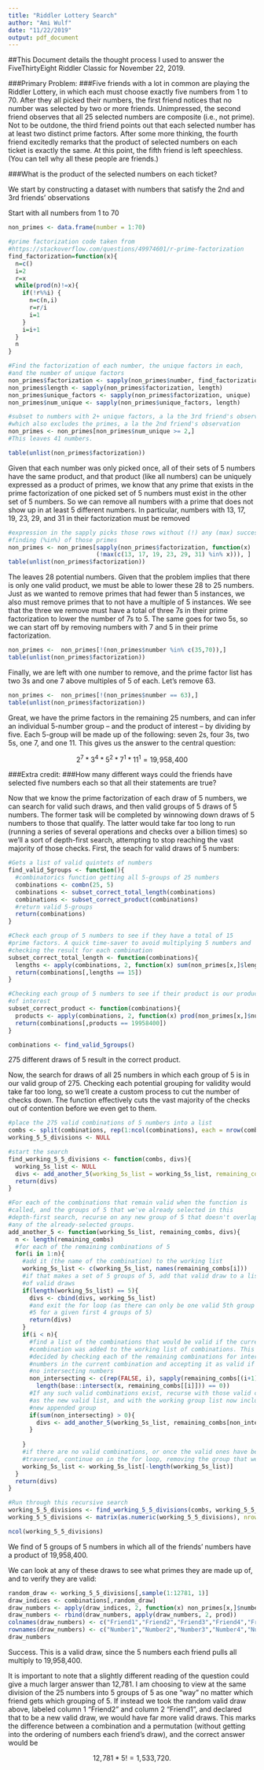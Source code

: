 ```yaml
---
title: "Riddler Lottery Search"
author: "Ami Wulf"
date: "11/22/2019"
output: pdf_document
---
```


##This Document details the thought process I used to answer the FiveThirtyEight Riddler Classic for November 22, 2019. 

###Primary Problem:
###Five friends with a lot in common are playing the Riddler Lottery, in which each must choose exactly five numbers from 1 to 70. After they all picked their numbers, the first friend notices that no number was selected by two or more friends. Unimpressed, the second friend observes that all 25 selected numbers are composite (i.e., not prime). Not to be outdone, the third friend points out that each selected number has at least two distinct prime factors. After some more thinking, the fourth friend excitedly remarks that the product of selected numbers on each ticket is exactly the same. At this point, the fifth friend is left speechless. (You can tell why all these people are friends.)

###What is the product of the selected numbers on each ticket?

We start by constructing a dataset with numbers that satisfy the 2nd and 3rd friends' observations

Start with all numbers from 1 to 70
```r
non_primes <- data.frame(number = 1:70)

#prime factorization code taken from
#https://stackoverflow.com/questions/49974601/r-prime-factorization
find_factorization=function(x){
  n=c()
  i=2
  r=x
  while(prod(n)!=x){
    if(!r%%i) {
      n=c(n,i)
      r=r/i
      i=1
    }
    i=i+1
  }
  n
}

#Find the factorization of each number, the unique factors in each, 
#and the number of unique factors
non_primes$factorization <- sapply(non_primes$number, find_factorization)
non_primes$length <- sapply(non_primes$factorization, length)
non_primes$unique_factors <- sapply(non_primes$factorization, unique)
non_primes$num_unique <- sapply(non_primes$unique_factors, length)

#subset to numbers with 2+ unique factors, a la the 3rd friend's observation,
#which also excludes the primes, a la the 2nd friend's observation
non_primes <- non_primes[non_primes$num_unique >= 2,]
#This leaves 41 numbers.

table(unlist(non_primes$factorization))
```

Given that each number was only picked once, all of their sets of 5 numbers have the same product, and that product (like all numbers) can be uniquely expressed as a product of primes, we know that any prime that exists in the prime factorization of one picked set of 5 numbers must exist in the other set of 5 numbers. So we can remove all numbers with a prime that does not show up in at least 5 different numbers. In particular, numbers with 13, 17, 19, 23, 29, and 31 in their factorization must be removed

```r
#expression in the sapply picks those rows without (!) any (max) successful 
#finding (%in%) of those primes
non_primes <- non_primes[sapply(non_primes$factorization, function(x) 
                         (!max(c(13, 17, 19, 23, 29, 31) %in% x))), ]
table(unlist(non_primes$factorization))
```

The leaves 28 potential numbers. Given that the problem implies that there is only one valid product, we must be able to lower these 28  to 25 numbers. Just as we wanted to remove primes that had fewer than 5 instances, we also must remove primes that to not have a multiple of 5 instances. We see that the three we remove must have a total of three 7s in their prime factorization to lower the number of 7s to 5. The same goes for two 5s, so we can start off by removing numbers with 7 and 5 in their prime factorization.

```r
non_primes <-  non_primes[!(non_primes$number %in% c(35,70)),]
table(unlist(non_primes$factorization))
```

Finally, we are left with one number to remove, and the prime factor list has two 3s and one 7 above multiples of 5 of each. Let's remove 63.
```r
non_primes <-  non_primes[!(non_primes$number == 63),]
table(unlist(non_primes$factorization))
```

Great, we have the prime factors in the remaining 25 numbers, and can infer an individual 5-number group -- and the product of interest -- by dividing by five. Each 5-group will be made up of the following: seven 2s, four 3s, two 5s, one 7, and one 11. This gives us the answer to the central question:

$$2^7 * 3^4 * 5^2 * 7^1 * 11^1 = 19,\!958,\!400$$




###Extra credit: 
###How many different ways could the friends have selected five numbers each so that all their statements are true?

Now that we know the prime factorization of each draw of 5 numbers, we can search for valid such draws, and then valid groups of 5 draws of 5 numbers. The former task will be completed by winnowing down draws of 5 numbers to those that qualify. The latter would take far too long to run (running a series of several operations and checks over a billion times) so we'll a sort of depth-first search, attempting to stop reaching the vast majority of those checks. First, the seach for valid draws of 5 numbers:
```r
#Gets a list of valid quintets of numbers
find_valid_5groups <- function(){
  #combinatorics function getting all 5-groups of 25 numbers
  combinations <- combn(25, 5)
  combinations <- subset_correct_total_length(combinations)
  combinations <- subset_correct_product(combinations)
  #return valid 5-groups
  return(combinations)
}

#Check each group of 5 numbers to see if they have a total of 15
#prime factors. A quick time-saver to avoid multiplying 5 numbers and
#checking the result for each combination
subset_correct_total_length <- function(combinations){
  lengths <- apply(combinations, 2, function(x) sum(non_primes[x,]$length))
  return(combinations[,lengths == 15])
}

#Checking each group of 5 numbers to see if their product is our product 
#of interest
subset_correct_product <- function(combinations){
  products <- apply(combinations, 2, function(x) prod(non_primes[x,]$number))
  return(combinations[,products == 19958400])
}

combinations <- find_valid_5groups()
```

275 different draws of 5 result in the correct product.


Now, the search for draws of all 25 numbers in which each group of 5 is in our valid group of 275. Checking each potential grouping for validity would take far too long, so we'll create a custom process to cut the number of checks down. The function effectively cuts the vast majority of the checks out of contention before we even get to them.

```r
#place the 275 valid combinations of 5 numbers into a list
combs <- split(combinations, rep(1:ncol(combinations), each = nrow(combinations)))
working_5_5_divisions <- NULL

#start the search
find_working_5_5_divisions <- function(combs, divs){
  working_5s_list <- NULL
  divs <- add_another_5(working_5s_list = working_5s_list, remaining_combs = combs, divs = divs)
  return(divs)
}

#For each of the combinations that remain valid when the function is
#called, and the groups of 5 that we've already selected in this
#depth-first search, recurse on any new group of 5 that doesn't overlap
#any of the already-selected groups.
add_another_5 <- function(working_5s_list, remaining_combs, divs){
  n <- length(remaining_combs)
  #for each of the remaining combinations of 5
  for(i in 1:n){
    #add it (the name of the combination) to the working list
    working_5s_list <- c(working_5s_list, names(remaining_combs[i]))
    #if that makes a set of 5 groups of 5, add that valid draw to a list
    #of valid draws
    if(length(working_5s_list) == 5){
      divs <- cbind(divs, working_5s_list)
      #and exit the for loop (as there can only be one valid 5th group of
      #5 for a given first 4 groups of 5)
      return(divs)
    }
    if(i < n){
      #find a list of the combinations that would be valid if the current 
      #combination was added to the working list of combinations. This is 
      #decided by checking each of the remaining combinations for intersecting 
      #numbers in the current combination and accepting it as valid if there are 
      #no intersecting numbers
      non_intersecting <- c(rep(FALSE, i), sapply(remaining_combs[(i+1):n], function(x) 
        length(base::intersect(x, remaining_combs[[i]])) == 0))
      #If any such valid combinations exist, recurse with those valid combinations
      #as the new valid list, and with the working group list now including this
      #new appended group
      if(sum(non_intersecting) > 0){
        divs <- add_another_5(working_5s_list, remaining_combs[non_intersecting], divs)
      }
      
    }
    #if there are no valid combinations, or once the valid ones have been 
    #traversed, continue on in the for loop, removing the group that we appended
    working_5s_list <- working_5s_list[-length(working_5s_list)]
  }
  return(divs)
}

#Run through this recursive search
working_5_5_divisions <- find_working_5_5_divisions(combs, working_5_5_divisions)
working_5_5_divisions <- matrix(as.numeric(working_5_5_divisions), nrow = 5)

ncol(working_5_5_divisions)
```

We find \textbf{12,781 valid draws} of 5 groups of 5 numbers in which all of the friends' numbers have a product of 19,958,400.

We can look at any of these  draws to see what primes they are made up of, and to verify they are valid:
```r
random_draw <- working_5_5_divisions[,sample(1:12781, 1)]
draw_indices <- combinations[,random_draw]
draw_numbers <- apply(draw_indices, 2, function(x) non_primes[x,]$number)
draw_numbers <- rbind(draw_numbers, apply(draw_numbers, 2, prod))
colnames(draw_numbers) <- c("Friend1","Friend2","Friend3","Friend4","Friend5")
rownames(draw_numbers) <- c("Number1","Number2","Number3","Number4","Number5","Product")
draw_numbers
```

Success. This is a valid draw, since the 5 numbers each friend pulls all multiply to 19,958,400.


It is important to note that a slightly different reading of the question could give a much larger answer than 12,781. I am choosing to view at the same division of the 25 numbers into 5 groups of 5 as one "way" no matter which friend gets which grouping of 5. If instead we took the random valid draw above, labeled column 1 "Friend2" and column 2 "Friend1", and declared that to be a new valid draw, we would have far more valid draws. This marks the difference between a combination and a permutation (without getting into the ordering of numbers \textit{within} each friend's draw), and the correct answer would be

$$12,\!781 * 5! = 1,\!533,\!720.$$
